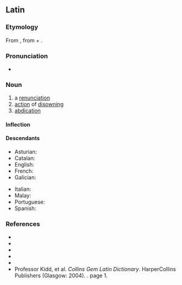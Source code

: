 ==Latin==

===Etymology===
From {{m|la|abdicō||deny, refuse; renounce}}, from {{m|la|ab||of, from, by}} + {{m|la|dicō||dedicate}}.

===Pronunciation===
* {{la-IPA|abdicātiō}}

===Noun===
{{la-noun|abdicātiō|abdicātiōnis|f|third}}

# a [[renunciation]]
# [[action]] of [[disowning]]
# [[abdication]]

====Inflection====
{{la-decl-3rd|abdicātiō}}

====Descendants====
{{desc-top}}
* Asturian: {{l|ast|abdicación}}
* Catalan: {{l|ca|abdicació}}
* English: {{l|en|abdication}}
* French: {{l|fr|abdication}}
* Galician: {{l|gl|abdicación}}
{{desc-mid}}
* Italian: {{l|it|abdicazione}}
* Malay: {{l|ms|abdikasi}}
* Portuguese: {{l|pt|abdicação}}
* Spanish: {{l|es|abdicación}}
{{desc-bottom}}

===References===
* {{R:L&S}}
* {{R:Elementary Lewis}}
* {{R:Gaffiot}}
* {{R:Peck}}
* {{R:Smith's Antiquities}}
* Professor Kidd, et al. ''Collins Gem Latin Dictionary''. HarperCollins Publishers (Glasgow: 2004). {{ISBN|0-00-470763-X}}. page 1.